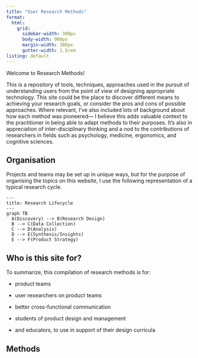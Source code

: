 ```yaml
---
title: "User Research Methods"
format:
  html: 
    grid:
      sidebar-width: 300px
      body-width: 900px
      margin-width: 300px
      gutter-width: 1.5rem
listing: default
---
```


Welcome to Research Methods! 



This is a repository of tools, techniques, approaches used in the pursuit of understanding users from the point of view of designing appropriate technology. This site could be the place to discover different means to achieving your research goals, or consider the pros and cons of possible approaches. Where relevant, I've also included lots of background about how each method was pioneered— I believe this adds valuable context to the practitioner in being able to adapt methods to their purposes. It's also in appreciation of inter-disciplinary thinking and a nod to the contributions of researchers in fields such as psychology, medicine, ergonomics, and cognitive sciences.

## Organisation

Projects and teams may be set up in unique ways, but for the purpose of organising the topics on this website, I use the following representation of a typical research cycle.

```mermaid
---
title: Research Lifecycle
---
graph TB
  A(Discovery) --> B(Research Design)
  B --> C(Data Collection)
  C --> D(Analysis)
  D --> E(Synthesis/Insights)
  E --> F(Product Strategy)
```

## Who is this site for?

To summarize, this compilation of research methods is for:

-   product teams

-   user researchers on product teams

-   better cross-functional communication

-   students of product design and management

-   and educators, to use in support of their design curricula

## Methods
